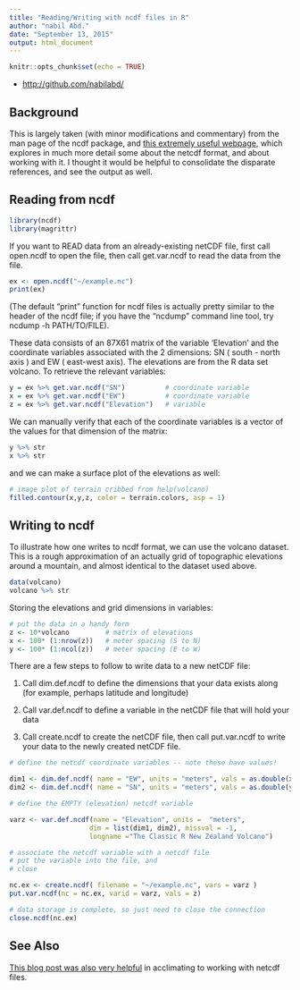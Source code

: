 ```yaml
---
title: "Reading/Writing with ncdf files in R"
author: "nabil Abd."
date: "September 13, 2015"
output: html_document
---
```


```r
knitr::opts_chunk$set(echo = TRUE)
```

* [http://github.com/nabilabd/](http://github.com/nabilabd/)

## Background

This is largely taken (with minor modifications and commentary) from the man page of the ncdf package, and [this extremely useful webpage](http://www.image.ucar.edu/GSP/Software/Netcdf/), which explores in much more detail some about the netcdf format, and about working with it. I thought it would be helpful to consolidate the disparate references, and see the output as well.

## Reading from ncdf

```r
library(ncdf)
library(magrittr)
```

If you want to READ data from an already-existing netCDF file, first call open.ncdf to open the file, then call get.var.ncdf to read the data from the file.


```r
ex <- open.ncdf("~/example.nc")
print(ex)
```

(The default "print" function for ncdf files is actually pretty similar to the header of the ncdf file; if you have the "ncdump" command line tool, try ncdump -h PATH/TO/FILE).

These data consists of an 87X61 matrix of the variable 'Elevation' and the coordinate variables associated with the 2 dimensions: SN ( south - north axis ) and EW ( east-west axis). The elevations are from the R data set volcano. To retrieve the relevant variables: 

```r
y = ex %>% get.var.ncdf("SN")          # coordinate variable
x = ex %>% get.var.ncdf("EW")          # coordinate variable
z = ex %>% get.var.ncdf("Elevation")   # variable
```

We can manually verify that each of the coordinate variables is a vector of the values for that dimension of the matrix:

```r
y %>% str
x %>% str
```

and we can make a surface plot of the elevations as well:

```r
# image plot of terrain cribbed from help(volcano)
filled.contour(x,y,z, color = terrain.colors, asp = 1)
```


## Writing to ncdf

To illustrate how one writes to ncdf format, we can use the volcano dataset. This is a rough approximation of an actually grid of topographic elevations around a mountain, and almost identical to the dataset used above. 

```r
data(volcano)
volcano %>% str
```

Storing the elevations and grid dimensions in variables:

```r
# put the data in a handy form 
z <- 10*volcano         # matrix of elevations
x <- 100* (1:nrow(z))   # meter spacing (S to N)
y <- 100* (1:ncol(z))   # meter spacing (E to W)
```

There are a few steps to follow to write data to a new netCDF file:

1. Call dim.def.ncdf to define the dimensions that your data exists along (for example, perhaps latitude and longitude)

2. Call var.def.ncdf to define a variable in the netCDF file that will hold your data

3. Call create.ncdf to create the netCDF file, then call put.var.ncdf to write your data to the newly created netCDF file.

```r
# define the netcdf coordinate variables -- note these have values!

dim1 <- dim.def.ncdf( name = "EW", units = "meters", vals = as.double(x) )
dim2 <- dim.def.ncdf( name = "SN", units = "meters", vals = as.double(y) )

# define the EMPTY (elevation) netcdf variable

varz <- var.def.ncdf(name = "Elevation", units =  "meters", 
                    dim = list(dim1, dim2), missval = -1, 
                    longname ="The Classic R New Zealand Volcano")
```



```r
# associate the netcdf variable with a netcdf file   
# put the variable into the file, and
# close

nc.ex <- create.ncdf( filename = "~/example.nc", vars = varz )
put.var.ncdf(nc = nc.ex, varid = varz, vals = z)

# data storage is complete, so just need to close the connection
close.ncdf(nc.ex)

```


## See Also

[This blog post was also very helpful](http://freakonometrics.hypotheses.org/20227) in acclimating to working with netcdf files.



